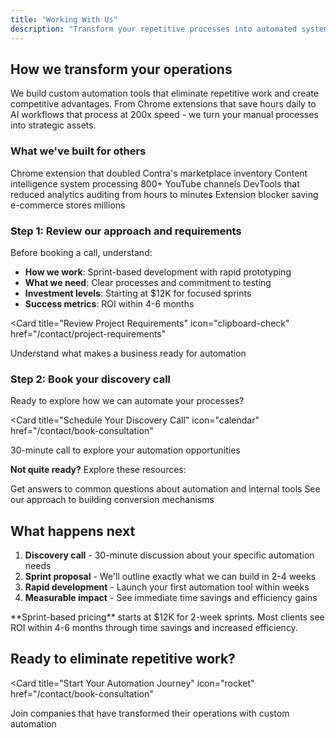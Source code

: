 ```yaml
---
title: "Working With Us"
description: "Transform your repetitive processes into automated systems that scale"
---
```


## How we transform your operations

We build custom automation tools that eliminate repetitive work and create competitive advantages. From Chrome extensions that save hours daily to AI workflows that process at 200x speed - we turn your manual processes into strategic assets.

### What we've built for others

<CardGroup cols={2}>
  <Card title="20,000+ users" icon="chrome">
    Chrome extension that doubled Contra's marketplace inventory
  </Card>
  <Card title="200x faster" icon="bolt">
    Content intelligence system processing 800+ YouTube channels
  </Card>
  <Card title="90% time saved" icon="clock">
    DevTools that reduced analytics auditing from hours to minutes
  </Card>
  <Card title="15% margin recovery" icon="shield">
    Extension blocker saving e-commerce stores millions
  </Card>
</CardGroup>

### Step 1: Review our approach and requirements

Before booking a call, understand:

- **How we work**: Sprint-based development with rapid prototyping
- **What we need**: Clear processes and commitment to testing
- **Investment levels**: Starting at $12K for focused sprints
- **Success metrics**: ROI within 4-6 months

<Card
  title="Review Project Requirements"
  icon="clipboard-check"
  href="/contact/project-requirements"
>
  Understand what makes a business ready for automation
</Card>

### Step 2: Book your discovery call

Ready to explore how we can automate your processes?

<Card
  title="Schedule Your Discovery Call"
  icon="calendar"
  href="/contact/book-consultation"
>
  30-minute call to explore your automation opportunities
</Card>

**Not quite ready?** Explore these resources:

<CardGroup cols={2}>
  <Card title="Read the FAQ" icon="circle-question" href="/contact/faq">
    Get answers to common questions about automation and internal tools
  </Card>
  <Card
    title="Watch Doug's Content"
    icon="youtube"
    href="https://youtube.com/@dougsilkstone"
  >
    See our approach to building conversion mechanisms
  </Card>
</CardGroup>

## What happens next

1. **Discovery call** - 30-minute discussion about your specific automation needs
2. **Sprint proposal** - We'll outline exactly what we can build in 2-4 weeks
3. **Rapid development** - Launch your first automation tool within weeks
4. **Measurable impact** - See immediate time savings and efficiency gains

<Info>
  **Sprint-based pricing** starts at $12K for 2-week sprints. Most clients see
  ROI within 4-6 months through time savings and increased efficiency.
</Info>

## Ready to eliminate repetitive work?

<Card
  title="Start Your Automation Journey"
  icon="rocket"
  href="/contact/book-consultation"
>
  Join companies that have transformed their operations with custom automation
</Card>
